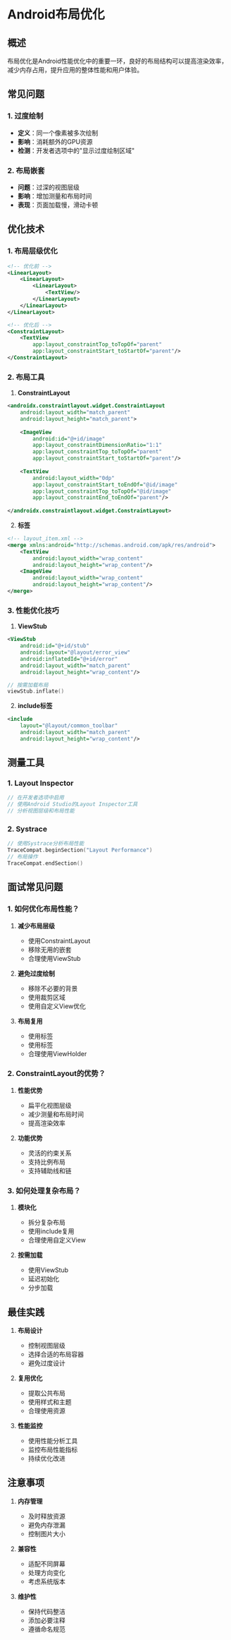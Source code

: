 # Android布局优化

## 概述
布局优化是Android性能优化中的重要一环，良好的布局结构可以提高渲染效率，减少内存占用，提升应用的整体性能和用户体验。

## 常见问题

### 1. 过度绘制
- **定义**：同一个像素被多次绘制
- **影响**：消耗额外的GPU资源
- **检测**：开发者选项中的"显示过度绘制区域"

### 2. 布局嵌套
- **问题**：过深的视图层级
- **影响**：增加测量和布局时间
- **表现**：页面加载慢，滑动卡顿

## 优化技术

### 1. 布局层级优化
```xml
<!-- 优化前 -->
<LinearLayout>
    <LinearLayout>
        <LinearLayout>
            <TextView/>
        </LinearLayout>
    </LinearLayout>
</LinearLayout>

<!-- 优化后 -->
<ConstraintLayout>
    <TextView
        app:layout_constraintTop_toTopOf="parent"
        app:layout_constraintStart_toStartOf="parent"/>
</ConstraintLayout>
```

### 2. 布局工具

1. **ConstraintLayout**
```xml
<androidx.constraintlayout.widget.ConstraintLayout
    android:layout_width="match_parent"
    android:layout_height="match_parent">
    
    <ImageView
        android:id="@+id/image"
        app:layout_constraintDimensionRatio="1:1"
        app:layout_constraintTop_toTopOf="parent"
        app:layout_constraintStart_toStartOf="parent"/>
        
    <TextView
        android:layout_width="0dp"
        app:layout_constraintStart_toEndOf="@id/image"
        app:layout_constraintTop_toTopOf="@id/image"
        app:layout_constraintEnd_toEndOf="parent"/>
        
</androidx.constraintlayout.widget.ConstraintLayout>
```

2. **<merge>标签**
```xml
<!-- layout_item.xml -->
<merge xmlns:android="http://schemas.android.com/apk/res/android">
    <TextView
        android:layout_width="wrap_content"
        android:layout_height="wrap_content"/>
    <ImageView
        android:layout_width="wrap_content"
        android:layout_height="wrap_content"/>
</merge>
```

### 3. 性能优化技巧

1. **ViewStub**
```xml
<ViewStub
    android:id="@+id/stub"
    android:layout="@layout/error_view"
    android:inflatedId="@+id/error"
    android:layout_width="match_parent"
    android:layout_height="wrap_content"/>
```

```kotlin
// 按需加载布局
viewStub.inflate()
```

2. **include标签**
```xml
<include
    layout="@layout/common_toolbar"
    android:layout_width="match_parent"
    android:layout_height="wrap_content"/>
```

## 测量工具

### 1. Layout Inspector
```kotlin
// 在开发者选项中启用
// 使用Android Studio的Layout Inspector工具
// 分析视图层级和布局性能
```

### 2. Systrace
```kotlin
// 使用Systrace分析布局性能
TraceCompat.beginSection("Layout Performance")
// 布局操作
TraceCompat.endSection()
```

## 面试常见问题

### 1. 如何优化布局性能？

1. **减少布局层级**
   - 使用ConstraintLayout
   - 移除无用的嵌套
   - 合理使用ViewStub

2. **避免过度绘制**
   - 移除不必要的背景
   - 使用裁剪区域
   - 使用自定义View优化

3. **布局复用**
   - 使用<include>标签
   - 使用<merge>标签
   - 合理使用ViewHolder

### 2. ConstraintLayout的优势？

1. **性能优势**
   - 扁平化视图层级
   - 减少测量和布局时间
   - 提高渲染效率

2. **功能优势**
   - 灵活的约束关系
   - 支持比例布局
   - 支持辅助线和链

### 3. 如何处理复杂布局？

1. **模块化**
   - 拆分复杂布局
   - 使用include复用
   - 合理使用自定义View

2. **按需加载**
   - 使用ViewStub
   - 延迟初始化
   - 分步加载

## 最佳实践

1. **布局设计**
   - 控制视图层级
   - 选择合适的布局容器
   - 避免过度设计

2. **复用优化**
   - 提取公共布局
   - 使用样式和主题
   - 合理使用资源

3. **性能监控**
   - 使用性能分析工具
   - 监控布局性能指标
   - 持续优化改进

## 注意事项

1. **内存管理**
   - 及时释放资源
   - 避免内存泄漏
   - 控制图片大小

2. **兼容性**
   - 适配不同屏幕
   - 处理方向变化
   - 考虑系统版本

3. **维护性**
   - 保持代码整洁
   - 添加必要注释
   - 遵循命名规范